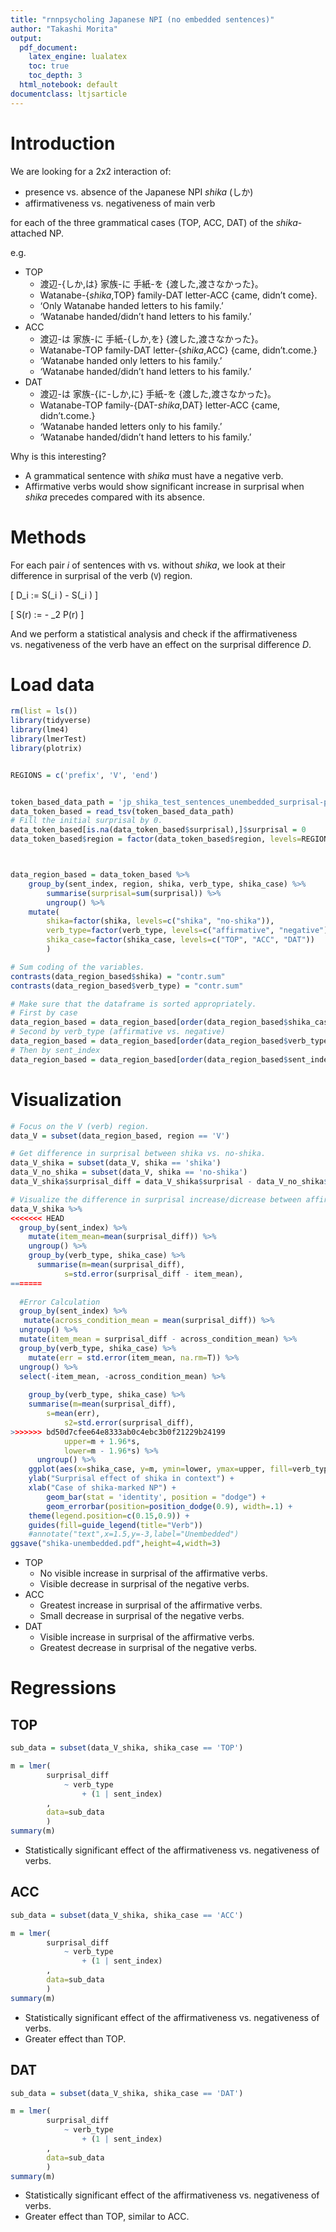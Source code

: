 ```yaml
---
title: "rnnpsycholing Japanese NPI (no embedded sentences)"
author: "Takashi Morita"
output:
  pdf_document:
    latex_engine: lualatex
    toc: true
    toc_depth: 3
  html_notebook: default
documentclass: ltjsarticle
---
```


# Introduction

We are looking for a 2x2 interaction of:

- presence vs. absence of the Japanese NPI *shika* (しか)
- affirmativeness vs. negativeness of main verb

for each of the three grammatical cases (TOP, ACC, DAT) of the *shika*-attached NP.

e.g.

- TOP
	- 渡辺-{しか,は} 家族-に 手紙-を {渡した,渡さなかった}。
	- Watanabe-{*shika*,TOP} family-DAT letter-ACC {came, didn't come}.
	- 'Only Watanabe handed letters to his family.'
	- 'Watanabe handed/didn't hand letters to his family.'
- ACC
	- 渡辺-は 家族-に 手紙-{しか,を} {渡した,渡さなかった}。
	- Watanabe-TOP family-DAT letter-{*shika*,ACC} {came, didn't.come.}
	- 'Watanabe handed only letters to his family.'
	- 'Watanabe handed/didn't hand letters to his family.'
- DAT
	- 渡辺-は 家族-{に-しか,に} 手紙-を {渡した,渡さなかった}。
	- Watanabe-TOP family-{DAT-*shika*,DAT} letter-ACC {came, didn't.come.}
	- 'Watanabe handed letters only to his family.'
	- 'Watanabe handed/didn't hand letters to his family.'

Why is this interesting?

- A grammatical sentence with *shika* must have a negative verb.
- Affirmative verbs would show significant increase in surprisal when *shika* precedes compared with its absence.



# Methods

For each pair $i$ of sentences with vs. without *shika*,
we look at their difference in surprisal of the verb (`V`) region.

\[
D_i
	 := 
		S(\texttt{V}_i \mid \texttt{shika})
		-
		S(\texttt{V}_i \mid \texttt{no-shika})
\]

\[
S(r) := - \log_2 P(r)
\]

And we perform a statistical analysis and check
if the affirmativeness vs. negativeness of the verb
have an effect on the surprisal difference $D$.


# Load data

```r
rm(list = ls())
library(tidyverse)
library(lme4)
library(lmerTest)
library(plotrix)


REGIONS = c('prefix', 'V', 'end')


token_based_data_path = 'jp_shika_test_sentences_unembedded_surprisal-per-token.tsv'
data_token_based = read_tsv(token_based_data_path)
# Fill the initial surprisal by 0.
data_token_based[is.na(data_token_based$surprisal),]$surprisal = 0
data_token_based$region = factor(data_token_based$region, levels=REGIONS)



data_region_based = data_token_based %>% 
	group_by(sent_index, region, shika, verb_type, shika_case) %>% 
		summarise(surprisal=sum(surprisal)) %>%
		ungroup() %>% 
	mutate(
		shika=factor(shika, levels=c("shika", "no-shika")),
		verb_type=factor(verb_type, levels=c("affirmative", "negative")),
		shika_case=factor(shika_case, levels=c("TOP", "ACC", "DAT"))
		)

# Sum coding of the variables.
contrasts(data_region_based$shika) = "contr.sum"
contrasts(data_region_based$verb_type) = "contr.sum"

# Make sure that the dataframe is sorted appropriately.
# First by case
data_region_based = data_region_based[order(data_region_based$shika_case),]
# Second by verb_type (affirmative vs. negative)
data_region_based = data_region_based[order(data_region_based$verb_type),]
# Then by sent_index
data_region_based = data_region_based[order(data_region_based$sent_index),]
```

# Visualization

```r
# Focus on the V (verb) region.
data_V = subset(data_region_based, region == 'V')

# Get difference in surprisal between shika vs. no-shika.
data_V_shika = subset(data_V, shika == 'shika')
data_V_no_shika = subset(data_V, shika == 'no-shika')
data_V_shika$surprisal_diff = data_V_shika$surprisal - data_V_no_shika$surprisal

# Visualize the difference in surprisal increase/dicrease between affirmative vs. negative verbs.
data_V_shika %>% 
<<<<<<< HEAD
  group_by(sent_index) %>%
    mutate(item_mean=mean(surprisal_diff)) %>%
    ungroup() %>%
	group_by(verb_type, shika_case) %>%
	  summarise(m=mean(surprisal_diff),
			s=std.error(surprisal_diff - item_mean),
=======
  
  #Error Calculation
  group_by(sent_index) %>%
   mutate(across_condition_mean = mean(surprisal_diff)) %>%
  ungroup() %>%
  mutate(item_mean = surprisal_diff - across_condition_mean) %>%
  group_by(verb_type, shika_case) %>%
    mutate(err = std.error(item_mean, na.rm=T)) %>%
  ungroup() %>%
  select(-item_mean, -across_condition_mean) %>%
  
	group_by(verb_type, shika_case) %>%
	summarise(m=mean(surprisal_diff),
	    s=mean(err),
			s2=std.error(surprisal_diff),
>>>>>>> bd50d7cfee64e8333ab0c4ebc3b0f21229b24199
			upper=m + 1.96*s,
			lower=m - 1.96*s) %>%
	  ungroup() %>%
	ggplot(aes(x=shika_case, y=m, ymin=lower, ymax=upper, fill=verb_type)) +
    ylab("Surprisal effect of shika in context") +
    xlab("Case of shika-marked NP") +
		geom_bar(stat = 'identity', position = "dodge") +
		geom_errorbar(position=position_dodge(0.9), width=.1) +
    theme(legend.position=c(0.15,0.9)) + 
    guides(fill=guide_legend(title="Verb")) 
    #annotate("text",x=1.5,y=-3,label="Unembedded")
ggsave("shika-unembedded.pdf",height=4,width=3)
```
- TOP
	- No visible increase in surprisal of the affirmative verbs.
	- Visible decrease in surprisal of the negative verbs.
- ACC
	- Greatest increase in surprisal of the affirmative verbs.
	- Small decrease in surprisal of the negative verbs.
- DAT
	- Visible increase in surprisal of the affirmative verbs.
	- Greatest decrease in surprisal of the negative verbs.

# Regressions

## TOP

```r
sub_data = subset(data_V_shika, shika_case == 'TOP')

m = lmer(
		surprisal_diff
			~ verb_type
				+ (1 | sent_index)
		,
		data=sub_data
		)
summary(m)
```

- Statistically significant effect of the affirmativeness vs. negativeness of verbs.


## ACC

```r
sub_data = subset(data_V_shika, shika_case == 'ACC')

m = lmer(
		surprisal_diff
			~ verb_type
				+ (1 | sent_index)
		,
		data=sub_data
		)
summary(m)
```


- Statistically significant effect of the affirmativeness vs. negativeness of verbs.
- Greater effect than TOP.

## DAT

```r
sub_data = subset(data_V_shika, shika_case == 'DAT')

m = lmer(
		surprisal_diff
			~ verb_type
				+ (1 | sent_index)
		,
		data=sub_data
		)
summary(m)
```

- Statistically significant effect of the affirmativeness vs. negativeness of verbs.
- Greater effect than TOP, similar to ACC.

